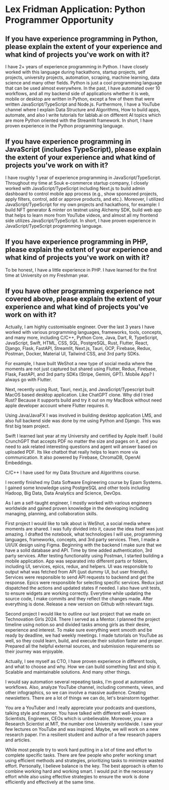 # Lex Fridman Application: Python Programmer Opportunity

## If you have experience programming in Python, please explain the extent of your experience and what kind of projects you've work on with it?

I have 2+ years of experience programming in Python. I have closely worked with this language during hackathons, startup projects, self projects, university projects, automation, scraping, machine learning, data science and many other fields. Python is just a cool programming language that can be used almost everywhere. In the past, I have automated over 10 workflows, and all my backend side of applications whether it is web, mobile or desktop are written in Python, except a few of them that were written JavaScript/TypeScript and Node.js. Furthermore, I have a YouTube channel where I explain Data Structure and Algorithms, How to build apps, automate, and also I write tutorials for lablab.ai on different AI topics which are more Python oriented with the Streamlit framework. In short, I have proven experience in the Python programming language.


## If you have experience programming in JavaScript (includes TypeScript), please explain the extent of your experience and what kind of projects you've work on with it?

I have roughly 1 year of experience programming in JavaScript/TypeScript. Throughout my time at Souk e-commerce startup company, I closely worked with JavaScript/TypeScript including Next.js to build admin dashboard to control mobile app process (e.g., show sponsored projects, apply filters, control, add or approve products, and etc.). Moreover, I utilized JavaScript/TypeScript for my own projects and hackathons, for example: I build NFT generator & minter on testnet using Alchemy SDK, build web app that helps to learn more from YouTube videos, and almost all my frontend side utilizes JavaScript/TypeScript. In short, I have proven experience in JavaScript/TypeScript programming language.

## If you have experience programming in PHP, please explain the extent of your experience and what kind of projects you've work on with it?

To be honest, I have a little experience in PHP. I have learned for the first time at University on my Freshman year. 


## If you have other programming experience not covered above, please explain the extent of your experience and what kind of projects you've work on with it?

Actually, I am highly customisable engineer. Over the last 3 years I have worked with various programming languages, frameworks, tools, concepts, and many more, including C/C++, Python Core, Java, Dart, R, TypeScript, JavaScript, Swift, HTML, CSS, SQL, PostgreSQL, Rust, Flutter, React, Django, Flask, FastAPI, Streamlit, Next.js, Tauri, GCP, Firebase, Redux, Postman, Docker, Material UI, Tailwind CSS, and 3rd party SDKs. 

For example, I have built WeShot a new type of social media where the moments are not just captured but shared using Flutter, Redux, Firebase, Flask, FastAPI, and 3rd party SDKs (Stripe, Gemini, GPT). Mobile App? I always go with Flutter.

Next, recently using Rust, Tauri, next.js, and JavaScript/Typescript built MacOS based desktop application. Like ChatGPT clone. Why did I tried Rust? Because it supports build and try it out on my MacBook without need apple developer account where Flutter requires it.

Using Java/JavaFX I was involved in building desktop application LMS, and also full backend side was done by me using Python and Django. This was first big team project.

Swift I learned last year at my University and certified by Apple itself. I build CrunchGPT that accepts PDF no matter the size and pages on it, and you need to ask related interesting questions and agent will answer based on uploaded PDF. Its like chatbot that really helps to learn more via communication. It also powered by Firebase, ChromaDB, OpenAI Embeddings.

C/C++ I have used for my Data Structure and Algorithms course.

I recently finished my Data Software Engineering course by Epam Systems. I gained some knowledge using PostgreSQL and other tools including Hadoop, Big Data, Data Analytics and Science, DevOps.


As I am a self-taught engineer, I mostly worked with various engineers worldwide and gained proven knowledge in the developing including  managing, planning, and collaboration skills. 

First project I would like to talk about is WeShot, a social media where moments are shared. I was fully divided into it, cause the idea itself was just amazing. I drafted the notebook, what technologies I will use, programming languages, frameworks, concepts, and 3rd party services. Then, I made a UI/UX design using Figma. Beginning with the backend I make sure that we have a solid database and API. Time by time added authentication, 3rd party services. After testing functionality using Postman, I started building a mobile application. App was separated into different parts or folders, including UI, services, epics, redux, and helpers. UI was responsible to output what was fetched from API (just dummy UI, but user friendly). Services were responsible to send API requests to backend and get the response. Epics were responsible for selecting specific services. Redux just dispatched the actions and updated states if needed. I also have unit tests, to ensure widgets are working correctly. Everytime while updating the source code, I make commits and they reflect the changes made. After everything is done. Release a new version on Github with relevant tags.

Second project I would like to outline our last project that we made on Technovation Girls 2024. There I served as a Mentor. I planned the project timeline using notion.so and divided tasks among girls as their desire, experience and interest. To make sure everything went smooth and be ready by deadline, we had weekly meetings. I made tutorials on YouTube as well, so they could learn, build, and execute their solution faster and proper. Prepared all the helpful external sources, and submission requirements so their journey was enjoyable.

Actually, I see myself as CTO, I have proven experience in different tools, and what to choose and why. How we can build something fast and ship it. Scalable and maintainable solutions. And many other things.

I would say automation several repeating tasks, I\'m good at automation workflows. Also, analyze YouTube channel, including comments, views, and other infographics, so we can involve a massive audience. Creating newsletters. There are a lot of things we can do, let\'s brainstorm together.

You are a YouTuber and I really appreciate your podcasts and questions, talking style and manner. You have talked with different well-known Scientists, Engineers, CEOs which is unbelievable. Moreover, you are a Research Scientist at MIT, the number one University worldwide. I saw your few lectures on YouTube and was inspired. Maybe, we will work on a new research paper. I\'m a resilient student and author of a few research papers and articles.


While most people try to work hard putting in a lot of time and effort to complete specific tasks. There are few people who prefer working smart using efficient methods and strategies, prioritizing tasks to minimize wasted effort. Personally, I believe balance is the key. The best approach is often to combine working hard and working smart. I would put in the necessary effort while also using effective strategies to ensure the work is done efficiently and effectively at the same time.
